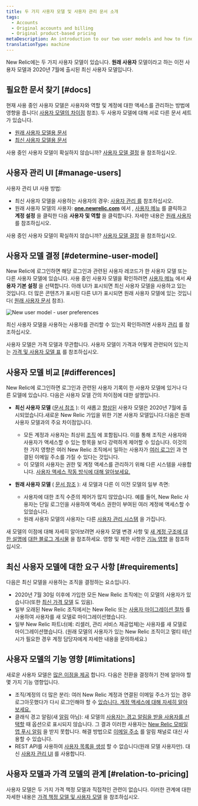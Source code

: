 ```yaml
---
title: 두 가지 사용자 모델 및 사용자 관리 문서 소개
tags:
  - Accounts
  - Original accounts and billing
  - Original product-based pricing
metaDescription: An introduction to our two user models and how to find the user management docs you need.
translationType: machine
---
```



New Relic에는 두 가지 사용자 모델이 있습니다. **원래 사용자** 모델이라고 하는 이전 사용자 모델과 2020년 7월에 출시된 최신 사용자 모델입니다.

## 필요한 문서 찾기 [#docs]

현재 사용 중인 사용자 모델은 사용자와 역할 및 계정에 대한 액세스를 관리하는 방법에 영향을 줍니다( [사용자 모델의 차이점](#differences) 참조). 두 사용자 모델에 대해 서로 다른 문서 세트가 있습니다.

* [원래 사용자 모델용 문서](/docs/accounts/original-accounts-billing/original-users-roles/users-roles-original-user-model)
* [최신 사용자 모델용 문서](/docs/accounts/accounts-billing/new-relic-one-user-management/introduction-managing-users)

사용 중인 사용자 모델이 확실하지 않습니까? [사용자 모델 결정](#determine-user-model) 을 참조하십시오.

## 사용자 관리 UI [#manage-users]

사용자 관리 UI 사용 방법:

* 최신 사용자 모델을 사용하는 사용자의 경우: [사용자 관리 를](/docs/accounts/accounts-billing/new-relic-one-user-management/user-management-ui-and-tasks#where) 참조하십시오.
* 원래 사용자 모델의 사용자: **[one.newrelic.com](https://one.newrelic.com/all-capabilities)** 에서 , [사용자 메뉴](/docs/accounts/accounts-billing/general-account-settings/intro-account-settings) 를 클릭하고 **계정 설정** 을 클릭한 다음 **사용자 및 역할** 을 클릭합니다. 자세한 내용은 [원래 사용자](/docs/accounts/original-accounts-billing/original-users-roles/users-roles-original-user-model/) 를 참조하십시오.

사용 중인 사용자 모델이 확실하지 않습니까? [사용자 모델 결정](#determine-user-model) 을 참조하십시오.

## 사용자 모델 결정 [#determine-user-model]

New Relic에 로그인하면 해당 로그인과 관련된 사용자 레코드가 한 사용자 모델 또는 다른 사용자 모델에 있습니다. 사용 중인 사용자 모델을 확인하려면 [사용자 메뉴](/docs/accounts/accounts-billing/general-account-settings/intro-account-settings) 에서 **사용자 기본 설정** 을 선택합니다. 아래 UI가 표시되면 최신 사용자 모델을 사용하고 있는 것입니다. 더 많은 콘텐츠가 표시된 다른 UI가 표시되면 원래 사용자 모델에 있는 것입니다( [원래 사용자 문서](/docs/accounts/original-accounts-billing/original-users-roles) 참조).

<img
  title="new-relic-user-preferences-new-user-model.png"
  alt="New user model - user preferences"
  src={accountsUserSettingsUi}
/>

최신 사용자 모델을 사용하는 사용자를 관리할 수 있는지 확인하려면 사용자 [관리](/docs/accounts/accounts-billing/new-relic-one-pricing-users/add-manage-users-groups-roles#where) 를 참조하십시오.

사용자 모델은 가격 모델과 무관합니다. 사용자 모델이 가격과 어떻게 관련되어 있는지는 [가격 및 사용자 모델 표](/docs/accounts/original-accounts-billing/original-product-based-pricing/overview-pricing-models#pricing-user-table) 를 참조하십시오.

## 사용자 모델 비교 [#differences]

New Relic에 로그인하면 로그인과 관련된 사용자 기록이 한 사용자 모델에 있거나 다른 모델에 있습니다. 다음은 사용자 모델 간의 차이점에 대한 설명입니다.

* **최신 사용자 모델** ([문서 참조](/docs/accounts/accounts-billing/new-relic-one-user-management/introduction-managing-users) ): 이 새롭고 [향상된](https://www.newrelic.com/blog/how-to-relic/user-management-and-access-security) 사용자 모델은 2020년 7월에 출시되었습니다.새로운 New Relic 가입을 위한 기본 사용자 모델입니다.다음은 원래 사용자 모델과의 주요 차이점입니다.

  * 모든 계정과 사용자는 최상위 [조직](/docs/new-relic-account-structure) 에 포함됩니다. 이를 통해 조직은 사용자와 사용자가 액세스할 수 있는 항목을 보다 강력하게 제어할 수 있습니다. 이것의 한 가지 영향은 여러 New Relic 조직에서 일하는 사용자가 [여러 로그인](/docs/accounts/accounts-billing/general-account-settings/factors-affecting-access-features-data/#account-access) 과 연결된 이메일 주소를 가질 수 있다는 것입니다.
  * 이 모델의 사용자는 권한 및 계정 액세스를 관리하기 위해 다른 시스템을 사용합니다. [사용자 액세스 작동 방식에 대해 알아보세요.](/docs/accounts/accounts-billing/new-relic-one-user-management/user-management-concepts#understand-concepts)

* **원래 사용자 모델** ( [문서 참조](/docs/accounts/original-accounts-billing/original-users-roles/users-roles-original-user-model/) ): 새 모델과 다른 이 이전 모델의 일부 측면:

  * 사용자에 대한 조직 수준의 제어가 많지 않았습니다. 예를 들어, New Relic 사용자는 단일 로그인을 사용하여 액세스 권한이 부여된 여러 계정에 액세스할 수 있었습니다.
  * 원래 사용자 모델의 사용자는 다른 [사용자 관리 시스템](/docs/accounts/original-accounts-billing/original-users-roles/users-roles-original-user-model) 을 가집니다.

새 모델의 이점에 대해 자세히 알아보려면 사용자 모델 변경 사항 및 [새 계정 구조에 대한 설명에](/docs/accounts/accounts-billing/account-structure/new-relic-account-structure) [대한 블로그 게시물](https://www.newrelic.com/blog/how-to-relic/user-management-and-access-security) 을 참조하세요. 영향 및 제한 사항은 [기능 영향](#limitations) 을 참조하십시오.

## 최신 사용자 모델에 대한 요구 사항 [#requirements]

다음은 최신 모델을 사용하는 조직을 결정하는 요소입니다.

* 2020년 7월 30일 이후에 가입한 모든 New Relic 조직에는 이 모델의 사용자가 있습니다(또한 [최신 가격 모델](#pricing-plans) 도 있음).
* 일부 오래된 New Relic 조직에서는 New Relic 또는 [사용자 마이그레이션 절차](/docs/accounts/original-accounts-billing/original-users-roles/user-migration) 를 사용하여 사용자를 새 모델로 마이그레이션했습니다.
* 일부 New Relic 파트너(예: 리셀러, 관리 서비스 제공업체)는 사용자를 새 모델로 마이그레이션했습니다. (원래 모델의 사용자가 있는 New Relic 조직이고 멀티 테넌시가 필요한 경우 계정 담당자에게 자세한 내용을 문의하세요.)

## 사용자 모델의 기능 영향 [#limitations]

새로운 사용자 모델은 [많은 이점을 제공](https://newrelic.com/blog/how-to-relic/user-management-and-access-security) 합니다. 다음은 전환을 결정하기 전에 알아야 할 몇 가지 기능 영향입니다.

* 조직/계정의 더 많은 분리: 여러 New Relic 계정과 연결된 이메일 주소가 있는 경우 로그아웃했다가 다시 로그인해야 할 수 [있습니다. 계정 액세스에 대해 자세히 알아보세요.](/docs/accounts/accounts-billing/general-account-settings/factors-affecting-access-features-data/#account-access)
* 클래식 경고 알림(새 [알림](/docs/alerts-applied-intelligence/notifications/intro-notifications) 아님): 새 모델의 [사용자는 경고 알림을 받을 사용자를 선택할](/docs/alerts-applied-intelligence/new-relic-alerts/alert-notifications/notification-channels-control-where-send-alerts/#user) 때 옵션으로 표시되지 않습니다. 그 결과 이러한 사용자는 [New Relic 모바일 앱 푸시 알림](/docs/mobile-apps/new-relic-mobile-apps/authentication-alerts/alerting-new-relic-mobile-apps) 을 받지 못합니다. 해결 방법으로 [이메일 주소](/docs/alerts-applied-intelligence/new-relic-alerts/alert-notifications/notification-channels-control-where-send-alerts/#email) 를 알림 채널로 대신 사용할 수 있습니다.
* REST API를 사용하여 [사용자 목록을 생성](/docs/apis/rest-api-v2/account-examples-v2/listing-users-your-account/) 할 수 없습니다(원래 모델 사용자만). 대신 [사용자 관리 UI](/docs/accounts/accounts-billing/new-relic-one-user-management/user-management-ui-and-tasks#where) 를 사용합니다.

## 사용자 모델과 가격 모델의 관계 [#relation-to-pricing]

사용자 모델은 두 가지 가격 책정 모델과 직접적인 관련이 없습니다. 이러한 관계에 대한 자세한 내용은 [가격 책정 모델 및 사용자 모델](/docs/accounts/original-accounts-billing/original-product-based-pricing/overview-pricing-models#pricing-user-table) 을 참조하십시오.